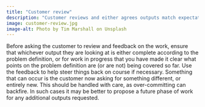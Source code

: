 ```yaml
---
title: "Customer review"
description: "Customer reviews and either agrees outputs match expectations or provides detailed feedback to guide the next iteration."
image: customer-review.jpg
image-alt: Photo by Tim Marshall on Unsplash
---
```


Before asking the customer to review and feedback on the work, ensure that whichever output they are looking at is either complete according to the problem definition, or for work in progress that you have made it clear what points on the problem definition are (or are not) being covered so far. Use the feedback to help steer things back on course if necessary. Something that can occur is the customer now asking for something different, or entirely new. This should be handled with care, as over-committing can backfire. In such cases it may be better to propose a future phase of work for any additional outputs requested.
